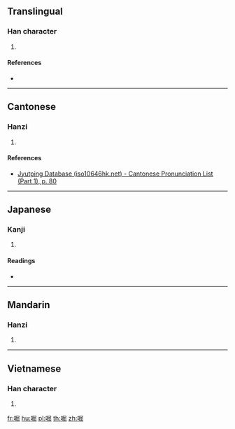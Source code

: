 {{character info/new}}
==Translingual==

===Han character===
{{Han char|rn=30|rad=口|as=08|sn=11|four=67077|canj=RSUU|ids=⿰口屈}}

# {{defn|Han|sort=口08}}

====References====
* {{Han ref|kx=0195.160|dkj=03819|dj=0416.150|hdz=10647.090|uh=5552|ud=21842|bh=D47D|bd=54397}}

----

==Cantonese==

===Hanzi===
{{yue-hanzi|jyut=[[gwat1]]|y=gwat1}}

# {{defn|lang=yue|sort=口08}}

====References====
* [http://www.iso10646hk.net/jp/document/download.jsp Jyutping Database (iso10646hk.net) - Cantonese Pronunciation List (Part 1), p. 80]

----

==Japanese==

===Kanji===
{{ja-kanji|grade=|rs=口08}}

# {{defn|lang=ja|sort=口08}}

====Readings====
* {{ja-readings|on=[[こつ]] (kotsu), [[こち]] (kochi)|kun=[[うれえる]] (ureeru), [[うれえるさま]] (ureerusama)}}

----

==Mandarin==

===Hanzi===
{{cmn-hanzi|pin=[[hū]] ([[hu1]]), [[wā]] ([[wa1]])|wg=hu<sup>1</sup>, wa<sup>1</sup>}}

# {{defn|lang=cmn|sort=口08}}

----

==Vietnamese==

===Han character===
{{vi-hantu|[[quắt]]|rs=口08}}

# {{defn|lang=vi|sort=口08}}

[[fr:啒]]
[[hu:啒]]
[[pl:啒]]
[[th:啒]]
[[zh:啒]]